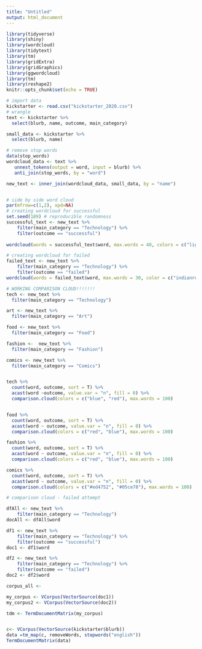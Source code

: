 ```yaml
---
title: "Untitled"
output: html_document
---
```


```r
library(tidyverse)
library(shiny)
library(wordcloud)
library(tidytext)
library(tm)
library(gridExtra)
library(gridGraphics)
library(ggwordcloud)
library(tm)
library(reshape2)
knitr::opts_chunk$set(echo = TRUE)
```


```r
# import data 
kickstarter <- read.csv("kickstarter_2020.csv")
# wrangle
text <- kickstarter %>%
  select(blurb, name, outcome, main_category)

small_data <- kickstarter %>%
  select(blurb, name)

# remove stop words 
data(stop_words)
wordcloud_data <- text %>%
   unnest_tokens(output = word, input = blurb) %>%
   anti_join(stop_words, by = "word")

new_text <- inner_join(wordcloud_data, small_data, by = "name")



```

```r
# side by side word cloud
par(mfrow=c(1,2), xpd=NA)
# creating wordcloud for successful
set.seed(189) # reproducible randomness
successful_text <- new_text %>%
    filter(main_category == "Technology") %>%
    filter(outcome == "successful")
  
wordcloud(words = successful_text$word, max.words = 40, colors = c("lightsteelblue1","lightsteelblue2","lightsteelblue3","lightsteelblue"))

# creating wordcloud for failed 
failed_text <- new_text %>%
    filter(main_category == "Technology") %>%
    filter(outcome == "failed") 
wordcloud(words = failed_text$word, max.words = 30, color = c("indianred1","indianred2","indianred3","indianred"))

```


```r
# WORKING COMPARISON CLOUD!!!!!!!
tech <- new_text %>% 
  filter(main_category == "Technology")

art <- new_text %>% 
  filter(main_category == "Art")

food <- new_text %>% 
  filter(main_category == "Food")

fashion <-  new_text %>% 
  filter(main_category == "Fashion")

comics <- new_text %>% 
  filter(main_category == "Comics")


tech %>% 
  count(word, outcome, sort = T) %>% 
  acast(word ~outcome, value.var = "n", fill = 0) %>% 
  comparison.cloud(colors = c("blue", "red"), max.words = 100)


food %>% 
  count(word, outcome, sort = T) %>% 
  acast(word ~ outcome, value.var = "n", fill = 0) %>% 
  comparison.cloud(colors = c("red", "blue"), max.words = 100)

fashion %>% 
  count(word, outcome, sort = T) %>% 
  acast(word ~ outcome, value.var = "n", fill = 0) %>% 
  comparison.cloud(colors = c("red", "blue"), max.words = 100)

comics %>% 
  count(word, outcome, sort = T) %>% 
  acast(word ~ outcome, value.var = "n", fill = 0) %>% 
  comparison.cloud(colors = c("#ed4752", "#05ce78"), max.words = 100)


```





```r
# comparison cloud - failed attempt

dfAll <- new_text %>%
    filter(main_category == "Technology") 
docAll <- dfAll$word

df1 <- new_text %>%
    filter(main_category == "Technology") %>%
    filter(outcome == "successful")
doc1 <- df1$word

df2 <- new_text %>%
    filter(main_category == "Technology") %>%
    filter(outcome == "failed")
doc2 <- df2$word

corpus_all <- 

my_corpus <- VCorpus(VectorSource(doc1))
my_corpus2 <- VCorpus(VectorSource(doc2))

tdm <- TermDocumentMatrix(my_corpus)


c<- VCorpus(VectorSource(kickstarter$blurb))
data =tm_map(c, removeWords, stopwords("english"))
TermDocumentMatrix(data)

```





